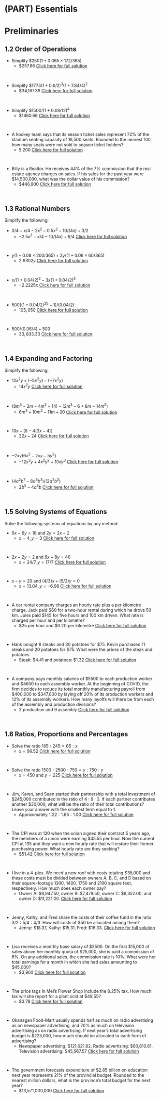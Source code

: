 #  (PART)  Essentials {-}

#  Preliminaries



##  1.2  Order of Operations {-}



*  Simplify  $\$250 ( 1 + 0.065 × 172/365)$
    *  $257.66  [Click here for full solution](https://www.youtube.com/watch?v=bpgDtSvmLt0&list=PLhMAuJ_imnt6A_N3MEIxSXKEwY4RChEWX&index=1)
<p>&nbsp;</p>
    
*  Simplify  $\$1775 ( 1 + 0.6/2)^3( 1 + 7.84/4)^2$
    *  $34,167.39  [Click here for full solution](https://www.youtube.com/watch?v=dPtWFsmhBI0&list=PLhMAuJ_imnt6A_N3MEIxSXKEwY4RChEWX&index=2)
<p>&nbsp;</p>  
    
*  Simplify  $\$1500/(1+ 0.08/12)^4$
    *  $1460.66  [Click here for full solution](https://www.youtube.com/watch?v=nAlCJJ7F3nQ&list=PLhMAuJ_imnt6A_N3MEIxSXKEwY4RChEWX&index=3)
<p>&nbsp;</p>  

*  A hockey team says that its season ticket sales represent 72% of
the stadium seating capacity of 18,500 seats. Rounded to the nearest 100,
how many seats were not sold to season ticket holders?
    *  5,200  [Click here for full solution](https://www.youtube.com/watch?v=r-YA7n_3RWY&list=PLhMAuJ_imnt6A_N3MEIxSXKEwY4RChEWX&index=4)
<p>&nbsp;</p>
    
*  Billy is a Realtor. He receives 44% of the 7% commission that the real estate
agency charges on sales. If his sales for the past year were $14,500,000, what was the dollar
value of his commission?
    *  \$446,600  [Click here for full solution](https://www.youtube.com/watch?v=qoo0mt3FgQ8&list=PLhMAuJ_imnt6A_N3MEIxSXKEwY4RChEWX&index=5)
<p>&nbsp;</p>



##  1.3  Rational Numbers {-}

Simplify the following:

*  $3/4 - x/4 - 2x^2 - 0.5 x^2 − 10/(4x) + 3/2$
    *  $-2.5x^2 - x/4 - 10/(4x)+ 9/4$  [Click here for full solution](https://www.youtube.com/watch?v=tIk7EkumoAw&list=PLhMAuJ_imnt6VyuU4Pf_T29UDSy3eJrzk)
<p>&nbsp;</p>


*  $y(1 − 0.08 \times 200/365) + 2y/(1 + 0.08 \times 60/365)$
    *  $2.9302y$  [Click here for full solution](https://www.youtube.com/watch?v=u3EWjZLyUvU&list=PLhMAuJ_imnt6VyuU4Pf_T29UDSy3eJrzk&index=2)
<p>&nbsp;</p>


*  $x/(1 + 0.04/2)^2 − 3x (1 + 0.04/2)^3$
    *  $-2.2225x$  [Click here for full solution](https://www.youtube.com/watch?v=aev4KtTo99c&list=PLhMAuJ_imnt6VyuU4Pf_T29UDSy3eJrzk&index=3)
<p>&nbsp;</p>


*  $500((1 + 0.04/2)^25 - 1)/(0.04/2)$
    * $105,050$  [Click here for full solution](https://www.youtube.com/watch?v=uTtT9hn4rmA&list=PLhMAuJ_imnt6VyuU4Pf_T29UDSy3eJrzk&index=5)
<p>&nbsp;</p>


*  $500/(0.06/4) + 500$
    *  $33,833.33$  [Click here for full solution](https://www.youtube.com/watch?v=FLYaSFsqH5A&list=PLhMAuJ_imnt6VyuU4Pf_T29UDSy3eJrzk&index=5)
<p>&nbsp;</p>

##  1.4  Expanding and Factoring {-}

Simplify the following:  

*  $12x^2y + (−5x^2y) − (−7x^2y)$
    *  $14x^2y$   [Click here for full solution](https://www.youtube.com/watch?v=PMlvcOMKILc)
<p>&nbsp;</p> 
    
*  $(8m^3 − 3m − 4m^2 + 14) − (2m^3 − 6 + 8m − 14m^2)$
    *  $6m^3 + 10m^2 - 11m + 20$  [Click here for full solution](https://www.youtube.com/watch?v=poKHlgg34pU&list=PLhMAuJ_imnt7b2MKNxawcVvV2EiNB2VxQ&index=2)
<p>&nbsp;</p>  
    
*  $10x− [8 − 4(3x − 4)]$
    *  $22x - 24$   [Click here for full solution](https://www.youtube.com/watch?v=LOTdpEzEVrk&list=PLhMAuJ_imnt7b2MKNxawcVvV2EiNB2VxQ&index=3)
<p>&nbsp;</p>
    
*  $−2xy(6x^2 − 2xy − 5y^2)$
    *  $-12x^3y + 4x^2y^2 + 10xy^3$  [Click here for full solution](https://www.youtube.com/watch?v=QCpCmtvZrr8&list=PLhMAuJ_imnt7b2MKNxawcVvV2EiNB2VxQ&index=4)
<p>&nbsp;</p>
    
*  $(4a^2b^7 - 8a^5b^3)/(2a^2b^2)$
    *  $2b^5 - 4a^3b$  [Click here for full solution](https://www.youtube.com/watch?v=Zb8b77JlH_o&list=PLhMAuJ_imnt7b2MKNxawcVvV2EiNB2VxQ&index=5)
<p>&nbsp;</p>
    


##  1.5  Solving Systems of Equations {-}

Solve the following systems of equations by any method:

*  $9x-6y = 18$ and $2y = 2x - 2$
    *  $x = 4, y = 3$  [Click here for full solution](https://www.youtube.com/watch?v=OOgqVeiXDZQ&list=PLhMAuJ_imnt5FeFSzuSnGDqA2UCYUzGfw)
<p>&nbsp;</p>


*  $2x - 2y = 2$ and $6x + 8y = 40$
    *  $x = 24/7, y = 17/7$  [Click here for full solution](https://www.youtube.com/watch?v=FXnmALrqdoE&list=PLhMAuJ_imnt5FeFSzuSnGDqA2UCYUzGfw&index=2)
<p>&nbsp;</p>


*  $x - y = 20$ and $(4/3)x + (5/2)y = 0$
    *  $x = 13.04, y = -6.96$  [Click here for full solution](https://www.youtube.com/watch?v=Rrcd9LUWSk0&list=PLhMAuJ_imnt5FeFSzuSnGDqA2UCYUzGfw&index=3)
<p>&nbsp;</p>


*  A car rental company charges an hourly rate plus a per kilometre charge. Jack paid \$60 for a two-hour rental during which he drove 50 km. Jules paid \$145 for five hours and 100 km driven. What rate is charged per hour and per kilometre?
    *  \$25 per hour and \$0.20 per kilometre  [Click here for full solution](https://www.youtube.com/watch?v=cGv30YaK8-Y&list=PLhMAuJ_imnt5FeFSzuSnGDqA2UCYUzGfw&index=4)
<p>&nbsp;</p>


*  Hank bought 8 steaks and 30 potatoes for \$75. Kevin purchased 11 steaks and 20 potatoes for \$75. What were the prices of the steak and potatoes.
    *  Steak:  \$4.41 and potatoes: \$1.32   [Click here for full solution](https://www.youtube.com/watch?v=tw-oi36K4os&list=PLhMAuJ_imnt5FeFSzuSnGDqA2UCYUzGfw&index=5)
<p>&nbsp;</p> 


*  A company pays monthly salaries of \$5500 to each production worker and \$4600 to each assembly worker. At the beginning of COVID, the firm decides to reduce its total monthly manufacturing payroll from \$400,000 to \$347,600 by laying off 20% of its production workers and 12% of its assembly workers. How many layoffs will there be from each of the assembly and production divisions?
    *  2 production and 9 assembly  [Click here for full solution]( https://youtu.be/X-FTiqnkV0E)
<p>&nbsp;</p>

##  1.6  Ratios, Proportions and Percentages {-}




*  Solve the ratio $165 : 245 = 65 : x$
    *  $x = 96.52$  [Click here for full solution](https://www.youtube.com/watch?v=-iqsQtiylrM&list=PLhMAuJ_imnt45PK6_DmcztZKZrtwNg8R7)
<p>&nbsp;</p>  


*  Solve the ratio $1500: 2500 : 750 = x : 750 : y$
    *  $x = 450$ and $y = 225$  [Click here for full solution](https://www.youtube.com/watch?v=rAFOVVD1fYw&list=PLhMAuJ_imnt45PK6_DmcztZKZrtwNg8R7&index=2)
<p>&nbsp;</p>


*  Jim, Karen, and Sean started their partnership with a total investment of
\$245,000 contributed in the ratio of 4 : 6 : 3. If each partner contributes another \$30,000, what will be the ratio of their total contributions?  Leave your answer with the smallest term equal to 1.
    *  Approximately $1.22 : 1.65 : 1.00$  [Click here for full solution](https://www.youtube.com/watch?v=OLJEk7oBbO0&list=PLhMAuJ_imnt45PK6_DmcztZKZrtwNg8R7&index=3)
<p>&nbsp;</p>


*  The CPI was at 120 when the union signed their contract 5 years ago, the members of a union were earning $45.55 per hour. Now the current CPI at 135 and they want a new hourly rate that will restore their former purchasing power. What hourly rate are they seeking?
    *  $51.42   [Click here for full solution](https://www.youtube.com/watch?v=Pn6NUm0Falo&list=PLhMAuJ_imnt45PK6_DmcztZKZrtwNg8R7&index=4)
<p>&nbsp;</p>


*  I live in a 4-plex.  We need a new roof with costs totaling $35,000 and these costs must be divided between owners A, B, C, and D based on their square-footage 1300, 1400, 1750 and 2100 square feet, respectively.  How much does each owner pay?
    *  Owner A: \$6,947.50, owner B: \$7,479.50, owner C: \$9,352.00, and owner D:  \$11,221.00.    [Click here for full solution](https://www.youtube.com/watch?v=2fgmPIiv-kk&list=PLhMAuJ_imnt45PK6_DmcztZKZrtwNg8R7&index=5)
<p>&nbsp;</p>


*  Jenny, Kathy, and Fred share the costs of their coffee fund in the ratio $3/2 : 5/4 : 4/3$. How
will costs of $50 be allocated among them?
    *  Jenny: \$18.37, Kathy: \$15.31, Fred: \$16.33.    [Click here for full solution](https://www.youtube.com/watch?v=8rOt7sE9To8&list=PLhMAuJ_imnt45PK6_DmcztZKZrtwNg8R7&index=6)
<p>&nbsp;</p>


*  Lisa receives a monthly base salary of \$2500. On the first \$15,000 of sales above her monthly quota of \$25,000, she is paid a commission of 6%. On any additional sales, the commission rate is 10%. What were her total earnings for a month in which she had sales amounting to \$45,000?
    *  \$3,900    [Click here for full solution](https://www.youtube.com/watch?v=Vcs2qqbIzn8&list=PLhMAuJ_imnt45PK6_DmcztZKZrtwNg8R7&index=7)
<p>&nbsp;</p>


*  The price tags in Mel’s Flower Shop include the 8.25% tax. How much tax will she report for a plant sold at \$49.55?
    *  \$3.78    [Click here for full solution](https://www.youtube.com/watch?v=R27fdohO1A0&list=PLhMAuJ_imnt45PK6_DmcztZKZrtwNg8R7&index=8)
<p>&nbsp;</p>


*  Okanagan Food-Mart usually spends half as much on radio advertising as on newspaper advertising, and 70% as much on television advertising as on radio advertising. If next year’s total advertising budget is \$225,000, how much should be allocated to each form of advertising? 
    *  Newspaper advertising: \$121,621.62,  Radio advertising: \$60,810.81, Television advertising: \$45,567.57    [Click here for full solution](https://www.youtube.com/watch?v=aOCDt4cNzlY&list=PLhMAuJ_imnt45PK6_DmcztZKZrtwNg8R7&index=9)
<p>&nbsp;</p>


*  The government forecasts expenditure of $2.85 billion on education next year represents 21% of the provincial budget. Rounded to the nearest million dollars, what is the province’s total budget for the next year?
    *  \$13,571,000,000    [Click here for full solution](https://www.youtube.com/watch?v=OUcXu0UkvRQ&list=PLhMAuJ_imnt45PK6_DmcztZKZrtwNg8R7&index=10)
<p>&nbsp;</p>

